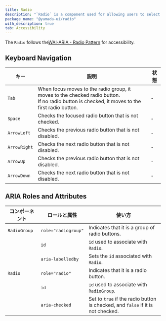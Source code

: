 ```yaml
---
title: Radio
description: "`Radio` is a component used for allowing users to select one option from multiple choices."
package_name: "@yamada-ui/radio"
with_description: true
tab: Accessibility
---
```


The `Radio` follows the[WAI-ARIA - Radio Pattern](https://www.w3.org/WAI/ARIA/apg/patterns/radio) for accessibility.

## Keyboard Navigation

| キー         | 説明                                                                                                                                                | 状態 |
| ------------ | --------------------------------------------------------------------------------------------------------------------------------------------------- | ---- |
| `Tab`        | When focus moves to the radio group, it moves to the checked radio button. <br/> If no radio button is checked, it moves to the first radio button. | -    |
| `Space`      | Checks the focused radio button that is not checked.                                                                                                | -    |
| `ArrowLeft`  | Checks the previous radio button that is not disabled.                                                                                              | -    |
| `ArrowRight` | Checks the next radio button that is not disabled.                                                                                                  | -    |
| `ArrowUp`    | Checks the previous radio button that is not disabled.                                                                                              | -    |
| `ArrowDown`  | Checks the next radio button that is not disabled.                                                                                                  | -    |

## ARIA Roles and Attributes

| コンポーネント | ロールと属性        | 使い方                                                                          |
| -------------- | ------------------- | ------------------------------------------------------------------------------- |
| `RadioGroup`   | `role="radiogroup"` | Indicates that it is a group of radio buttons.                                  |
|                | `id`                | `id` used to associate with `Radio`.                                            |
|                | `aria-labelledby`   | Sets the `id` associated with `Radio`.                                          |
| `Radio`        | `role="radio"`      | Indicates that it is a radio button.                                            |
|                | `id`                | `id` used to associate with `RadioGroup`.                                       |
|                | `aria-checked`      | Set to `true` if the radio button is checked, and `false` if it is not checked. |
